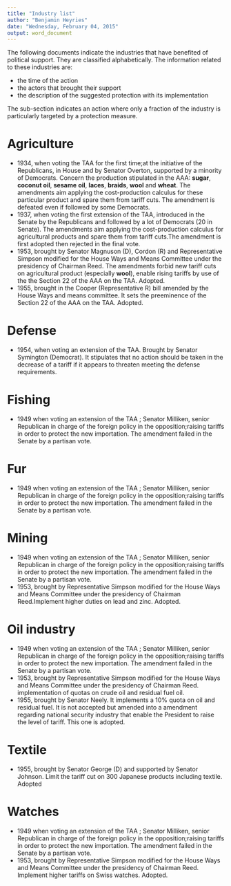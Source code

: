 ```yaml
---
title: "Industry list"
author: "Benjamin Heyries"
date: "Wednesday, February 04, 2015"
output: word_document
---
```


The following documents indicate the industries that have benefited of political support. They are classified alphabetically. The information related to these industries are:

* the time of the action
* the actors that brought their support
* the description of the suggested protection with its implementation

The sub-section indicates an action where only a fraction of the industry is particularly targeted by a protection measure.

Agriculture
============
  * 1934, when voting the TAA for the first time;at the initiative of the Republicans, in House and by Senator Overton, supported by a minority of Democrats. Concern the production stipulated in the AAA: __sugar__, __coconut oil__, __sesame__ __oil__, __laces__, __braids__, __wool__ and __wheat__. The amendments aim applying the cost-production calculus for these particular product and spare them from tariff cuts. The amendment is defeated even if followed by some Democrats. 
  * 1937, when voting the first extension of the TAA, introduced in the Senate by the Republicans and followed by a lot of Democrats (20 in Senate). The amendments aim applying the cost-production calculus for agricultural products and spare them from tariff cuts.The amendment is first adopted then rejected in the final vote.
  * 1953, brought by Senator Magnuson (D), Cordon (R) and Representative Simpson modified for the House Ways and Means Committee under the presidency of Chairman Reed. The amendments forbid new tariff cuts on agricultural product (especially __wool__), enable rising tariffs by use of the the Section 22 of the AAA on the TAA. Adopted.
  * 1955, brought in the Cooper (Representative R) bill amended by the House Ways and means committee. It sets the preeminence of the Section 22 of the AAA on the TAA. Adopted. 

Defense
============
  * 1954, when voting an extension of the TAA. Brought by Senator Symington (Democrat). It stipulates that no action should be taken in the decrease of a tariff if it appears to threaten meeting the defense requirements. 

Fishing
============
  * 1949 when voting an extension of the TAA ; Senator Milliken, senior Republican in charge of the foreign policy in the opposition;raising tariffs in order to protect the new importation. The amendment failed in the Senate by a partisan vote. 

Fur
============
  * 1949 when voting an extension of the TAA ; Senator Milliken, senior Republican in charge of the foreign policy in the opposition;raising tariffs in order to protect the new importation. The amendment failed in the Senate by a partisan vote.

Mining
============
  * 1949 when voting an extension of the TAA ; Senator Milliken, senior Republican in charge of the foreign policy in the opposition;raising tariffs in order to protect the new importation. The amendment failed in the Senate by a partisan vote.
  * 1953, brought by Representative Simpson modified for the House Ways and Means Committee under the presidency of Chairman Reed.Implement higher duties on lead and zinc. Adopted.  

Oil industry
============
  * 1949 when voting an extension of the TAA ; Senator Milliken, senior Republican in charge of the foreign policy in the opposition;raising tariffs in order to protect the new importation. The amendment failed in the Senate by a partisan vote.
  * 1953, brought by Representative Simpson modified for the House Ways and Means Committee under the presidency of Chairman Reed. implementation of quotas on crude oil and residual fuel oil. 
  * 1955, brought by Senator Neely. It implements a 10% quota on oil and residual fuel. It is not accepted but amended into a amendment regarding national security industry that enable the President to raise the level of tariff. This one is adopted. 
  
Textile
============
  * 1955, brought by Senator George (D) and supported by Senator Johnson. Limit the tariff cut on 300 Japanese products including textile. Adopted

Watches
============
  * 1949 when voting an extension of the TAA ; Senator Milliken, senior Republican in charge of the foreign policy in the opposition;raising tariffs in order to protect the new importation. The amendment failed in the Senate by a partisan vote.
  * 1953, brought by Representative Simpson modified for the House Ways and Means Committee under the presidency of Chairman Reed. Implement higher tariffs on Swiss watches. Adopted.